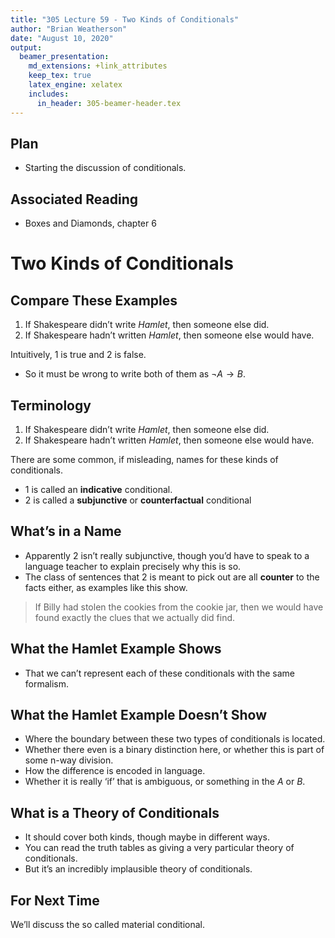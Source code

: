 ```yaml
---
title: "305 Lecture 59 - Two Kinds of Conditionals"
author: "Brian Weatherson"
date: "August 10, 2020"
output: 
  beamer_presentation:
    md_extensions: +link_attributes
    keep_tex: true
    latex_engine: xelatex
    includes:
      in_header: 305-beamer-header.tex
---
```


## Plan

- Starting the discussion of conditionals.

## Associated Reading

- Boxes and Diamonds, chapter 6

# Two Kinds of Conditionals

## Compare These Examples

1. If Shakespeare didn't write _Hamlet_, then someone else did.
2. If Shakespeare hadn't written _Hamlet_, then someone else would have. \pause 

Intuitively, 1 is true and 2 is false. \pause 

- So it must be wrong to write both of them as $\neg A \rightarrow B$.

## Terminology

1. If Shakespeare didn't write _Hamlet_, then someone else did.
2. If Shakespeare hadn't written _Hamlet_, then someone else would have.

There are some common, if misleading, names for these kinds of conditionals.

- 1 is called an **indicative** conditional.
- 2 is called a **subjunctive** or **counterfactual** conditional

## What's in a Name

- Apparently 2 isn't really subjunctive, though you'd have to speak to a language teacher to explain precisely why this is so.
- The class of sentences that 2 is meant to pick out are all **counter** to the facts either, as examples like this show.

> If Billy had stolen the cookies from the cookie jar, then we would have found exactly the clues that we actually did find.

## What the Hamlet Example Shows

- That we can't represent each of these conditionals with the same formalism.

## What the Hamlet Example Doesn't Show

- Where the boundary between these two types of conditionals is located. \pause 
- Whether there even is a binary distinction here, or whether this is part of some n-way division. \pause 
- How the difference is encoded in language. \pause 
- Whether it is really 'if' that is ambiguous, or something in the $A$ or $B$.

## What is a Theory of Conditionals

- It should cover both kinds, though maybe in different ways. \pause 
- You can read the truth tables as giving a very particular theory of conditionals. \pause 
- But it's an incredibly implausible theory of conditionals.


## For Next Time

We'll discuss the so called material conditional.
